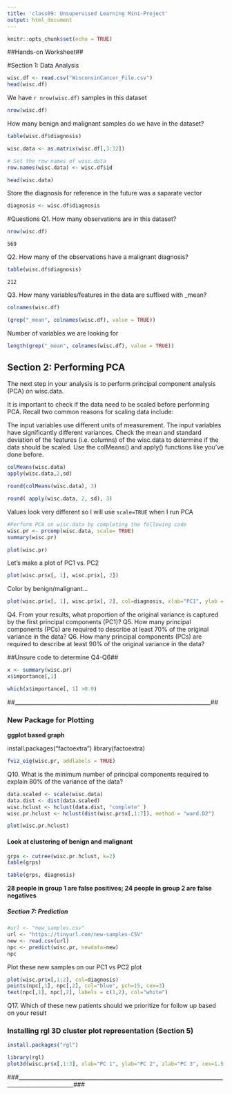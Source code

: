 ```yaml
---
title: 'class09: Unsupervised Learning Mini-Project'
output: html_document
---
```


```r
knitr::opts_chunk$set(echo = TRUE)
```


##Hands-on Worksheet##


#Section 1: Data Analysis

```r
wisc.df <- read.csv("WisconsinCancer_File.csv")
head(wisc.df)
```

We have `r nrow(wisc.df)` samples in this dataset

```r
nrow(wisc.df)
```


How many benign  and malignant samples do we have in the dataset?
```r
table(wisc.df$diagnosis)
```

```r
wisc.data <- as.matrix(wisc.df[,3:32])

# Set the row names of wisc.data
row.names(wisc.data) <- wisc.df$id

head(wisc.data)
```


Store the diagnosis for reference in the future was a saparate vector

```r
diagnosis <- wisc.df$diagnosis
```


#Questions
Q1. How many observations are in this dataset?
```r
nrow(wisc.df)
```
    569
    
Q2. How many of the observations have a malignant diagnosis?
```r
table(wisc.df$diagnosis)
```
    212
    
Q3. How many variables/features in the data are suffixed with _mean?
```r
colnames(wisc.df)
```

```r
(grep("_mean", colnames(wisc.df), value = TRUE))
```

Number of variables we are looking for
```r
length(grep("_mean", colnames(wisc.df), value = TRUE))
```



## Section 2: Performing PCA
The next step in your analysis is to perform principal component analysis (PCA) on wisc.data.

It is important to check if the data need to be scaled before performing PCA. Recall two common reasons for scaling data include:

The input variables use different units of measurement.
The input variables have significantly different variances.
Check the mean and standard deviation of the features (i.e. columns) of the wisc.data to determine if the data should be scaled. Use the colMeans() and apply() functions like you’ve done before.
```r
colMeans(wisc.data)
apply(wisc.data,2,sd)

```

```r
round(colMeans(wisc.data), 3)
```

```r
round( apply(wisc.data, 2, sd), 3)
```

Values look very different so I will use `scale=TRUE` when I run PCA

```r
#Perform PCA on wisc.data by completing the following code
wisc.pr <- prcomp(wisc.data, scale= TRUE)
summary(wisc.pr)
```

```r
plot(wisc.pr)
```

Let's make a plot of PC1 vs. PC2

```r
plot(wisc.pr$x[, 1], wisc.pr$x[, 2])
```


Color by benign/malignant...
```r
plot(wisc.pr$x[, 1], wisc.pr$x[, 2], col=diagnosis, xlab="PC1", ylab = "PC2")
```




Q4. From your results, what proportion of the original variance is captured by the first principal components (PC1)?
Q5. How many principal components (PCs) are required to describe at least 70% of the original variance in the data?
Q6. How many principal components (PCs) are required to describe at least 90% of the original variance in the data?

##Unsure code to determine Q4-Q6##
```r
x <- summary(wisc.pr)
x$importance[,1]
```

```r
which(x$importance[, 1] >0.9)
```
##_______________________________________________________________________##


### New Package for Plotting

**ggplot based graph**

install.packages("factoextra")
library(factoextra)

```r
fviz_eig(wisc.pr, addlabels = TRUE)
```


Q10. What is the minimum number of principal components required to explain 80% of the variance of the data?


```r
data.scaled <- scale(wisc.data)
data.dist <- dist(data.scaled)
wisc.hclust <- hclust(data.dist, "complete" )
wisc.pr.hclust <- hclust(dist(wisc.pr$x[,1:7]), method = "ward.D2")
```



```r
plot(wisc.pr.hclust)

```

#### Look at clustering of benign and malignant
```r
grps <- cutree(wisc.pr.hclust, k=2)
table(grps)
```
```r
table(grps, diagnosis)
```
**28 people in group 1 are false positives; 24 people in group 2 are false negatives**

##### Section 7: Prediction

```r
#url <- "new_samples.csv"
url <- "https://tinyurl.com/new-samples-CSV"
new <- read.csv(url)
npc <- predict(wisc.pr, newdata=new)
npc
```

Plot these new samples on our PC1 vs PC2 plot

```r
plot(wisc.pr$x[,1:2], col=diagnosis)
points(npc[,1], npc[,2], col="blue", pch=15, cex=3)
text(npc[,1], npc[,2], labels = c(1,2), col="white")
```

Q17. Which of these new patients should we prioritize for follow up based on your result


### Installing rgl 3D cluster plot representation (Section 5) ###
```r
install.packages("rgl")
```


```r
library(rgl)
plot3d(wisc.pr$x[,1:3], xlab="PC 1", ylab="PC 2", zlab="PC 3", cex=1.5, size=1, type="s", col=grps)
```

###__________________________________________________________________________________________________###
